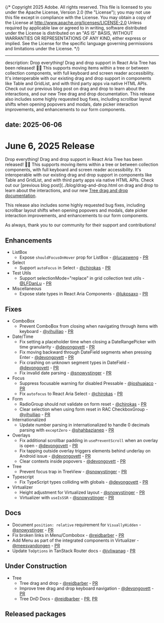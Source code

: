 {/* Copyright 2025 Adobe. All rights reserved.
This file is licensed to you under the Apache License, Version 2.0 (the "License");
you may not use this file except in compliance with the License. You may obtain a copy
of the License at http://www.apache.org/licenses/LICENSE-2.0
Unless required by applicable law or agreed to in writing, software distributed under
the License is distributed on an "AS IS" BASIS, WITHOUT WARRANTIES OR REPRESENTATIONS
OF ANY KIND, either express or implied. See the License for the specific language
governing permissions and limitations under the License. */}


---
description: Drop everything! Drag and drop support in React Aria Tree has been released! 🫳🎤 This supports moving items within a tree or between collection components, with full keyboard and screen reader accessibility. It's interoperable with our existing drag and drop support in components like Table and GridList, and with third party apps via native HTML APIs. Check out our previous blog post on drag and drop to learn about the interactions, and our new Tree drag and drop documentation. This release also includes some highly requested bug fixes, including scrollbar layout shifts when opening popovers and modals, date picker interaction improvements, and enhancements to our form components.

date: 2025-06-06
---

# June 6, 2025 Release

Drop everything! Drag and drop support in React Aria Tree has been released! 🫳🎤 This supports moving items within a tree or between collection components, with full keyboard and screen reader accessibility. It's interoperable with our existing drag and drop support in components like Table and GridList, and with third party apps via native HTML APIs. Check out our [previous blog post](../blog/drag-and-drop.html on drag and drop to learn about the interactions, and our new [Tree drag and drop documentation](../react-aria/Tree.html#drag-and-drop).

This release also includes some highly requested bug fixes, including scrollbar layout shifts when opening popovers and modals, date picker interaction improvements, and enhancements to our form components.

As always, thank you to our community for their support and contributions!

## Enhancements

* ListBox
  * Expose `shouldFocusOnHover` prop for ListBox - [@lucasweng](https://github.com/lucasweng) - [PR](https://github.com/adobe/react-spectrum/pull/8171)
* Select
  * Support `autoFocus` in Select - [@chirokas](https://github.com/chirokas) - [PR](https://github.com/adobe/react-spectrum/pull/8262)
* Test Utils
  * Support selectionMode="replace" in grid collection test utils  - [@LFDanLu](https://github.com/LFDanLu) - [PR](https://github.com/adobe/react-spectrum/pull/8028)
* Miscellaneous
  * Expose state types in React Aria Components - [@lukpsaxo](https://github.com/lukpsaxo) - [PR](https://github.com/adobe/react-spectrum/pull/8157)

## Fixes

* ComboBox
  * Prevent ComboBox from closing when navigating through items with keyboard - [@yihuiliao](https://github.com/yihuiliao) - [PR](https://github.com/adobe/react-spectrum/pull/8301)
* Date/Time
  * Fix setting a placeholder time when closing a DateRangePicker with time granularity - [@devongovett](https://github.com/devongovett) - [PR](https://github.com/adobe/react-spectrum/pull/8278)
  * Fix moving backward through DateField segments when pressing Enter - [@devongovett](https://github.com/devongovett) - [PR](https://github.com/adobe/react-spectrum/pull/8279)
  * Fix crashing on unknown segment types in DateField - [@devongovett](https://github.com/devongovett) - [PR](https://github.com/adobe/react-spectrum/pull/8284)
  * Fix invalid date parsing - [@snowystinger](https://github.com/snowystinger) - [PR](https://github.com/adobe/react-spectrum/pull/8265)
* Focus
  * Suppress focusable warning for disabled Pressable - [@joshuajaco](https://github.com/joshuajaco) - [PR](https://github.com/adobe/react-spectrum/pull/8261)
  * Fix `autofocus` to React Aria Select - [@chirokas](https://github.com/chirokas) - [PR](https://github.com/adobe/react-spectrum/pull/8262)
* Form
  * RadioGroup should not validate on form reset - [@chirokas](https://github.com/chirokas) - [PR](https://github.com/adobe/react-spectrum/pull/8212)
  * Clear selection when using form reset in RAC CheckboxGroup - [@yihuiliao](https://github.com/yihuiliao) - [PR](https://github.com/adobe/react-spectrum/pull/8316)
* Internationalized
  * Update number parsing in internationalized to handle 0 decimals parsing with `exceptZero` - [@shahbazianep](https://github.com/shahbazianep) - [PR](https://github.com/adobe/react-spectrum/pull/8236)
* Overlays
  * Fix additional scrollbar padding in `usePreventScroll` when an overlay is open - [@devongovett](https://github.com/devongovett) - [PR](https://github.com/adobe/react-spectrum/pull/8297)
  * Fix tapping outside overlay triggers elements behind underlay on Android issue - [@devongovett](https://github.com/devongovett) - [PR](https://github.com/adobe/react-spectrum/pull/8275)
  * Clear contexts inside popovers - [@devongovett](https://github.com/devongovett) - [PR](https://github.com/adobe/react-spectrum/pull/8321)
* Tree
  * Prevent focus trap in TreeView - [@snowystinger](https://github.com/snowystinger) - [PR](https://github.com/adobe/react-spectrum/pull/8277)
* Typescript
  * Fix TypeScript types colliding with globals - [@devongovett](https://github.com/devongovett) - [PR](https://github.com/adobe/react-spectrum/pull/8346)
* Virtualizer
  * Height adjustment for Virtualized layout - [@snowystinger](https://github.com/snowystinger) - [PR](https://github.com/adobe/react-spectrum/pull/8333)
  * Virtualizer with `useIsSSR` - [@snowystinger](https://github.com/snowystinger) - [PR](https://github.com/adobe/react-spectrum/pull/8320)


## Docs

* Document `position: relative` requirement for `VisuallyHidden` - [@snowystinger](https://github.com/snowystinger) - [PR](https://github.com/adobe/react-spectrum/pull/8102)
* Fix broken links in Menu/Combobox - [@reidbarber](https://github.com/reidbarber) - [PR](https://github.com/adobe/react-spectrum/pull/8292)
* Add Menu as part of the integrated components in Virtualizer - [@meesvandongen](https://github.com/meesvandongen) - [PR](https://github.com/adobe/react-spectrum/pull/8331)
* Update `ToOptions` in TanStack Router docs - [@jvliwanag](https://github.com/jvliwanag) - [PR](https://github.com/adobe/react-spectrum/pull/8218)

## Under Construction

* Tree
  * Tree drag and drop - [@reidbarber](https://github.com/reidbarber) - [PR](https://github.com/adobe/react-spectrum/pull/8264)
  * Improve tree drag and drop keyboard navigation - [@devongovett](https://github.com/devongovett) - [PR](https://github.com/adobe/react-spectrum/pull/8271)
  * Tree DnD Docs - [@reidbarber](https://github.com/reidbarber) - [PR](https://github.com/adobe/react-spectrum/pull/8302), [PR](https://github.com/adobe/react-spectrum/pull/8347)

## Released packages

```

```



